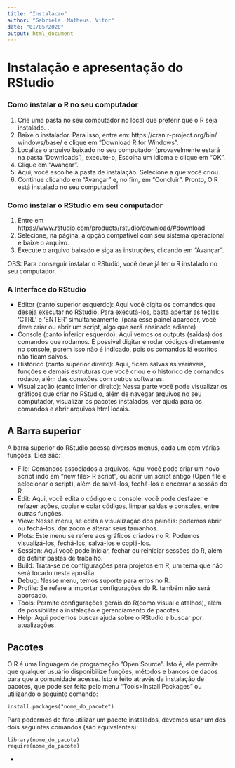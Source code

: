 ```yaml
---
title: "Instalacao"
author: "Gabriela, Matheus, Vitor"
date: "01/05/2020"
output: html_document
---
```


# Instalação e apresentação do RStudio

### Como instalar o R no seu computador

1. Crie uma pasta no seu computador no local que preferir que o R seja instalado.   .
2. Baixe o instalador. Para isso, entre em: https://cran.r-project.org/bin/
windows/base/ e clique em “Download R for Windows”.
3. Localize o arquivo baixado no seu computador (provavelmente estará na pasta 'Downloads'), execute-o, Escolha um idioma e clique em “OK”.
5. Clique em “Avançar”.
6. Aqui, você escolhe a pasta de instalação. Selecione a que você criou.
7. Continue clicando em “Avançar” e, no fim,  em “Concluir”.
Pronto, O R está instalado no seu computador!


### Como instalar o RStudio em seu computador

1. Entre em https://www.rstudio.com/products/rstudio/download/#download
2. Selecione, na página, a opção compatível com seu sistema operacional e baixe o arquivo.
3. Execute o arquivo baixado e siga as instruções, clicando em "Avançar".

OBS: Para conseguir instalar o RStudio, você deve já ter o R instalado no seu computador.


### A Interface do RStudio


- Editor (canto superior esquerdo): Aqui você digita os comandos que deseja executar no RStudio. Para executá-los, basta apertar as teclas 'CTRL' e 'ENTER' simultaneamente. (para esse painel aparecer, você deve criar ou abrir um script, algo que será ensinado adiante) 
- Console (canto inferior esquerdo): Aqui vemos os outputs (saídas) dos comandos que rodamos. É possivel digitar e rodar códigos diretamente no console, porém isso não é indicado, pois os comandos lá escritos não ficam salvos.
- Histórico (canto superior direito): Aqui, ficam salvas as variáveis, funções e demais estruturas que você criou e o histórico de comandos rodado, além das conexões com outros softwares.
- Visualização (canto inferior direito): Nessa parte você pode visualizar os gráficos que criar no RStudio, além de navegar arquivos no seu computador, visualizar os pacotes instalados, ver ajuda para os comandos e abrir arquivos html locais.



## A Barra superior

A barra superior do RStudio acessa diversos menus, cada um com várias funções. Eles são:

- File: Comandos associados a arquivos. Aqui você pode criar um novo script indo em "new file> R script", ou abrir um script antigo (Open file e selecionar o script), além de salvá-los, fechá-los e encerrar a sessão do R.
- Edit: Aqui, você edita o código e o console: você pode desfazer e refazer ações, copiar e colar códigos, limpar saídas e consoles, entre outras funções.
- View: Nesse menu, se edita a visualização dos painéis: podemos abrir ou fechá-los, dar zoom e alterar seus tamanhos.
- Plots: Este menu se refere aos gráficos criados no R. Podemos visualizá-los, fechá-los, salvá-los e copiá-los.
- Session: Aqui você pode iniciar, fechar ou reiniciar sessões do R, além de definir pastas de trabalho.
- Build: Trata-se de configurações para projetos em R, um tema que não será tocado nesta apostila.
- Debug: Nesse menu, temos suporte para erros no R.
- Profile: Se refere a importar configurações do R. também não será abordado.
- Tools: Permite configurações gerais do R(como visual e atalhos), além de possibilitar a instalação e gerenciamento de pacotes.
- Help: Aqui podemos buscar ajuda sobre o RStudio e buscar por atualizações.


## Pacotes

O R é uma linguagem de programação "Open Source". Isto é, ele permite que qualquer usuário disponibilize funções, métodos e bancos de dados para que a comunidade acesse. Isto é feito através da instalação de pacotes, que pode ser feita pelo menu "Tools>Install Packages" ou utilizando o seguinte comando:
```
install.packages("nome_do_pacote")
```

Para podermos de fato utilizar um pacote instalados, devemos usar um dos dois seguintes comandos (são equivalentes):
```
library(nome_do_pacote)
require(nome_do_pacote)
```
-


